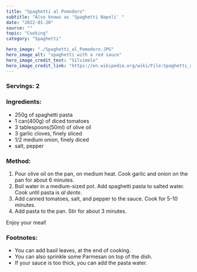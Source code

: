 ---
title: "Spaghetti al Pomodoro"
subtitle: "Also knows as 'Spaghetti Napoli' " 
date: "2022-01-20"
source: ""
topic: "Cooking"
category: "Spaghetti"

hero_image: "./Spaghetti_al_Pomodoro.JPG"
hero_image_alt: "spaghetti with a red sauce"
hero_image_credit_text: "Silvimelo"
hero_image_credit_link: "https://en.wikipedia.org/wiki/File:Spaghetti_al_pomodoro,_icona_della_cucina_italiana_nel_mondo._.jpg"
---
### Servings: 2


### Ingredients:
- 250g of spaghetti pasta
- 1 can(400g) of diced tomatoes
- 3 tablespoons(50ml) of olive oil
- 3 garlic cloves, finely sliced
- 1/2 medium onion, finely diced
- salt, pepper

### Method:
1. Pour olive oil on the pan, on medium heat. Cook garlic and onion on the pan for about 6 minutes.
2. Boil water in a medium-sized pot. Add spaghetti pasta to salted water. Cook until 
pasta is <em>al dente</em>.
3. Add canned tomatoes, salt, and pepper to the sauce. Cook for 5-10 minutes.
4. Add pasta to the pan. Stir for about 3 minutes.

Enjoy your meal!

### Footnotes:
- You can add basil leaves, at the end of cooking. 
- You can also sprinkle some Parmesan on top of the dish.
- If your sauce is too thick, you can add the pasta water. 
